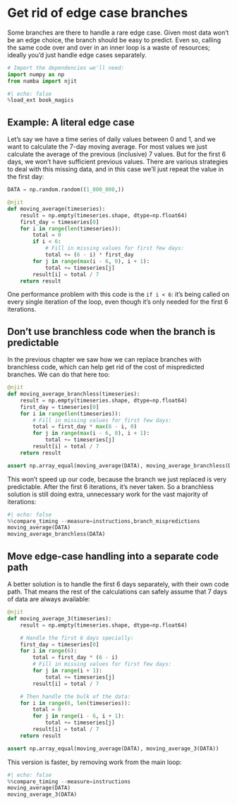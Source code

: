 # Get rid of edge case branches

Some branches are there to handle a rare edge case.
Given most data won't be an edge choice, the branch should be easy to predict.
Even so, calling the same code over and over in an inner loop is a waste of resources; ideally you'd just handle edge cases separately.

```python
# Import the dependencies we'll need:
import numpy as np
from numba import njit
```

```python
#| echo: false
%load_ext book_magics
```

## Example: A literal edge case

Let's say we have a time series of daily values between 0 and 1, and we want to calculate the 7-day moving average.
For most values we just calculate the average of the previous (inclusive) 7 values.
But for the first 6 days, we won't have sufficient previous values.
There are various strategies to deal with this missing data, and in this case we'll just repeat the value in the first day:

```python
DATA = np.random.random((1_000_000,))

@njit
def moving_average(timeseries):
    result = np.empty(timeseries.shape, dtype=np.float64)
    first_day = timeseries[0]
    for i in range(len(timeseries)):
        total = 0
        if i < 6:
            # Fill in missing values for first few days:
            total += (6 - i) * first_day
        for j in range(max(i - 6, 0), i + 1):
            total += timeseries[j]
        result[i] = total / 7
    return result
```

One performance problem with this code is the `if i < 6`: it's being called on every single iteration of the loop, even though it's only needed for the first 6 iterations.

## Don't use branchless code when the branch is predictable

In the previous chapter we saw how we can replace branches with branchless code, which can help get rid of the cost of mispredicted branches.
We can do that here too:

```python
@njit
def moving_average_branchless(timeseries):
    result = np.empty(timeseries.shape, dtype=np.float64)
    first_day = timeseries[0]
    for i in range(len(timeseries)):
        # Fill in missing values for first few days:
        total = first_day * max(6 - i, 0)
        for j in range(max(i - 6, 0), i + 1):
            total += timeseries[j]
        result[i] = total / 7
    return result

assert np.array_equal(moving_average(DATA), moving_average_branchless(DATA))
```

This won't speed up our code, because the branch we just replaced is very predictable.
After the first 6 iterations, it's never taken.
So a branchless solution is still doing extra, unnecessary work for the vast majority of iterations:

```python
#| echo: false
%%compare_timing --measure=instructions,branch_mispredictions
moving_average(DATA)
moving_average_branchless(DATA)
```

## Move edge-case handling into a separate code path

A better solution is to handle the first 6 days separately, with their own code path.
That means the rest of the calculations can safely assume that 7 days of data are always available:

```python
@njit
def moving_average_3(timeseries):
    result = np.empty(timeseries.shape, dtype=np.float64)

    # Handle the first 6 days specially:
    first_day = timeseries[0]
    for i in range(6):
        total = first_day * (6 - i)
        # Fill in missing values for first few days:
        for j in range(i + 1):
            total += timeseries[j]
        result[i] = total / 7

    # Then handle the bulk of the data:
    for i in range(6, len(timeseries)):
        total = 0
        for j in range(i - 6, i + 1):
            total += timeseries[j]
        result[i] = total / 7
    return result

assert np.array_equal(moving_average(DATA), moving_average_3(DATA))
```

This version is faster, by removing work from the main loop:

```python
#| echo: false
%%compare_timing --measure=instructions
moving_average(DATA)
moving_average_3(DATA)
```
